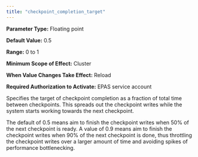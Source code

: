 ```yaml
---
title: "checkpoint_completion_target"
---
```


<div id="checkpoint_completion_target" class="registered_link"></div>

**Parameter Type:** Floating point

**Default Value:** 0.5

**Range:** 0 to 1

**Minimum Scope of Effect:** Cluster

**When Value Changes Take Effect:** Reload

**Required Authorization to Activate:** EPAS service account

Specifies the target of checkpoint completion as a fraction of total time between checkpoints. This spreads out the checkpoint writes while the system starts working towards the next checkpoint.

The default of 0.5 means aim to finish the checkpoint writes when 50% of the next checkpoint is ready. A value of 0.9 means aim to finish the checkpoint writes when 90% of the next checkpoint is done, thus throttling the checkpoint writes over a larger amount of time and avoiding spikes of performance bottlenecking.
